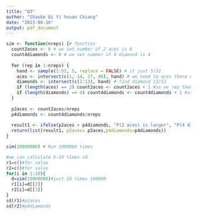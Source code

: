 ---
title: "Q3"
author: "Shaoke Qi Yi hsuan Chiang"
date: "2023-08-16"
output: pdf_document
---

```{r}
sim <- function(nreps) {# function
  count2aces <- 0 # we set number of 2 aces is 0 
  count4diamonds <- 0 # we set number of 4 diamond is 4 
  
  for (rep in 1:nreps) {
    hand <- sample(1:52, 5, replace = FALSE) # it just 5/52
    aces <- intersect(c(1, 14, 27, 40), hand) # we need to aces there only 4/53 2/4
    diamonds <- intersect(c(1:13), hand) # find diamond 13/53
    if (length(aces) == 2) count2aces <- count2aces + 1 #so we rep then get 2 ace at once count++
    if (length(diamonds) == 4) count4diamonds <- count4diamonds + 1 #same with last statement if we get 4 diamond at 1 rep we count++
  }
  
  p2aces <- count2aces/nreps
  p4diamonds <- count4diamonds/nreps
   
  result1 <- ifelse(p2aces > p4diamonds, "P(2 aces) is larger", "P(4 diamonds) is larger")
  return(list(result1, p2aces= p2aces,p4diamonds=p4diamonds))
}

sim(10000000) # Run 1000000 times

#we can calculate 5-10 times sd
r1=c()#for value
r2=c()#for value
for(i in 1:10){
  d=sim(10000000)#just 10 times 100000
  r1[i]=d[[2]]
  r2[i]=d[[3]]
}
sd(r1)#p2aces
sd(r2)#p4diamonds
```

